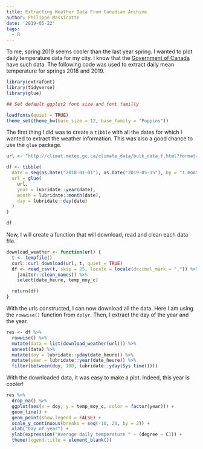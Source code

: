 ```yaml
---
title: Extracting Weather Data From Canadian Archive
author: Philippe Massicotte
date: '2019-05-22'
tags:
  - R
---
```


To me, spring 2019 seems cooler than the last year spring. I wanted to plot daily temperature data for my city. I know that the [Government of Canada](http://climat.meteo.gc.ca/climate_data/daily_data_f.html?hlyRange=2005-03-24%7C2019-05-21&dlyRange=1992-12-04%7C2019-05-21&mlyRange=1998-01-01%7C2016-03-01&StationID=26892&Prov=QC&urlExtension=_f.html&searchType=stnName&optLimit=yearRange&StartYear=2018&EndYear=2019&selRowPerPage=25&Line=2&searchMethod=contains&Month=5&Day=21&txtStationName=quebec&timeframe=2&Year=2019) have such data. The following code was used to extract daily mean temperature for springs 2018 and 2019.

```r
library(extrafont)
library(tidyverse)
library(glue)

## Set default ggplot2 font size and font familly

loadfonts(quiet = TRUE)
theme_set(theme_bw(base_size = 12, base_family = "Poppins"))
```

The first thing I did was to create a `tibble` with all the dates for which I wanted to extract the weather information. This was also a good chance to use the `glue` package.

```r
url <- "http://climat.meteo.gc.ca/climate_data/bulk_data_f.html?format=csv&stationID=26892&Year={year}&Month={month}&Day={day}&timeframe=2&submit=T%C3%A9l%C3%A9charger+des+donn%C3%A9es"

df <- tibble(
  date = seq(as.Date("2018-01-01"), as.Date("2019-05-15"), by = "1 month"),
  url = glue(
    url,
    year = lubridate::year(date),
    month = lubridate::month(date),
    day = lubridate::day(date)
  )
)

df
```

Now, I will create a function that will download, read and clean each data file.

```r
download_weather <- function(url) {
  t <- tempfile()
  curl::curl_download(url, t, quiet = TRUE)
  df <- read_csv(t, skip = 25, locale = locale(decimal_mark = ",")) %>%
    janitor::clean_names() %>%
    select(date_heure, temp_moy_c)

  return(df)
}
```

With the urls constructed, I can now download all the data. Here I am using the `rowwise()` function from `dplyr`. Then, I extract the day of the year and the year.

```r
res <- df %>%
  rowwise() %>%
  mutate(data = list(download_weather(url))) %>%
  unnest(data) %>%
  mutate(doy = lubridate::yday(date_heure)) %>%
  mutate(year = lubridate::year(date_heure)) %>%
  filter(between(doy, 100, lubridate::yday(Sys.time())))
```


With the downloaded data, it was easy to make a plot. Indeed, this year is cooler!

```r
res %>%
  drop_na() %>%
  ggplot(aes(x = doy, y = temp_moy_c, color = factor(year))) +
  geom_line() +
  geom_point(show.legend = FALSE) +
  scale_y_continuous(breaks = seq(-10, 20, by = 2)) +
  xlab("Day of year") +
  ylab(expression("Average daily temperature " ~ (degree ~ C))) +
  theme(legend.title = element_blank())

```

